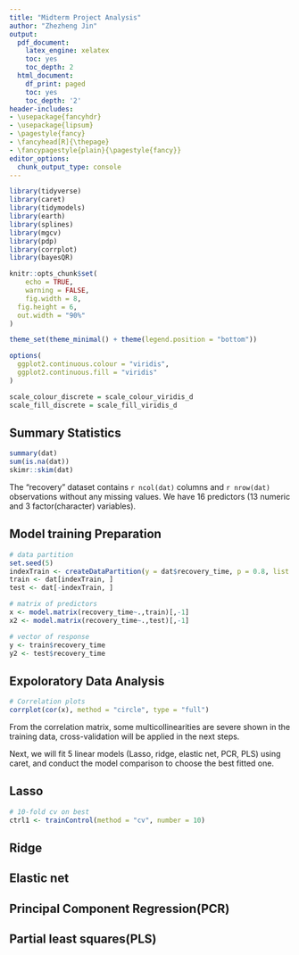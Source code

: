 ```yaml
---
title: "Midterm Project Analysis"
author: "Zhezheng Jin"
output:
  pdf_document:
    latex_engine: xelatex
    toc: yes
    toc_depth: 2
  html_document:
    df_print: paged
    toc: yes
    toc_depth: '2'
header-includes:
- \usepackage{fancyhdr}
- \usepackage{lipsum}
- \pagestyle{fancy}
- \fancyhead[R]{\thepage}
- \fancypagestyle{plain}{\pagestyle{fancy}}
editor_options: 
  chunk_output_type: console
--- 
```


\newpage

```r
library(tidyverse)
library(caret)
library(tidymodels)
library(earth)
library(splines)
library(mgcv)
library(pdp)
library(corrplot)
library(bayesQR)
```

```r
knitr::opts_chunk$set(
	echo = TRUE,
	warning = FALSE,
	fig.width = 8, 
  fig.height = 6,
  out.width = "90%"
)

theme_set(theme_minimal() + theme(legend.position = "bottom"))

options(
  ggplot2.continuous.colour = "viridis",
  ggplot2.continuous.fill = "viridis"
)

scale_colour_discrete = scale_colour_viridis_d
scale_fill_discrete = scale_fill_viridis_d
```

## Summary Statistics
```r
summary(dat)
sum(is.na(dat))
skimr::skim(dat)
```

The "recovery" dataset contains `r ncol(dat)` columns and `r nrow(dat)` observations without any missing values. We have 16 predictors (13 numeric and 3 factor(character) variables).

## Model training Preparation
```r
# data partition
set.seed(5)
indexTrain <- createDataPartition(y = dat$recovery_time, p = 0.8, list = FALSE)
train <- dat[indexTrain, ]
test <- dat[-indexTrain, ]

# matrix of predictors 
x <- model.matrix(recovery_time~.,train)[,-1]
x2 <- model.matrix(recovery_time~.,test)[,-1]

# vector of response
y <- train$recovery_time
y2 <- test$recovery_time
```

## Expoloratory Data Analysis
```r
# Correlation plots
corrplot(cor(x), method = "circle", type = "full")
```

From the correlation matrix, some multicollinearities are severe shown in the training data, cross-validation will be applied in the next steps.

Next, we will fit 5 linear models (Lasso, ridge, elastic net, PCR, PLS) using caret, and conduct the model comparison to choose the best fitted one.

## Lasso 
```r
# 10-fold cv on best
ctrl1 <- trainControl(method = "cv", number = 10)


```

## Ridge



## Elastic net



## Principal Component Regression(PCR)



## Partial least squares(PLS)




